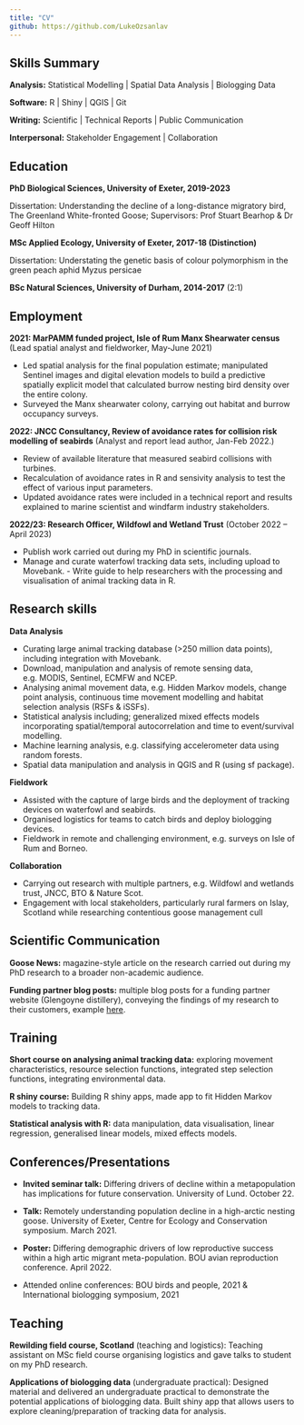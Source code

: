 ```yaml
---
title: "CV"
github: https://github.com/LukeOzsanlav
---
```


## Skills Summary

**Analysis:** Statistical Modelling \| Spatial Data Analysis \| Biologging Data

**Software:** R \| Shiny \| QGIS \| Git

**Writing:** Scientific \| Technical Reports \| Public Communication

**Interpersonal:** Stakeholder Engagement \| Collaboration

## Education

**PhD Biological Sciences, University of Exeter, 2019-2023**

Dissertation: Understanding the decline of a long-distance migratory bird, The Greenland White-fronted Goose; Supervisors: Prof Stuart Bearhop & Dr Geoff Hilton

**MSc Applied Ecology, University of Exeter, 2017-18 (Distinction)**

Dissertation: Understating the genetic basis of colour polymorphism in the green peach aphid Myzus persicae

**BSc Natural Sciences, University of Durham, 2014-2017** (2:1)

## Employment

**2021: MarPAMM funded project, Isle of Rum Manx Shearwater census** (Lead spatial analyst and fieldworker, May-June 2021)

-   Led spatial analysis for the final population estimate; manipulated Sentinel images and digital elevation models to build a predictive spatially explicit model that calculated burrow nesting bird density over the entire colony.
-   Surveyed the Manx shearwater colony, carrying out habitat and burrow occupancy surveys.

**2022: JNCC Consultancy, Review of avoidance rates for collision risk modelling of seabirds** (Analyst and report lead author, Jan-Feb 2022.)

-   Review of available literature that measured seabird collisions with turbines.
-   Recalculation of avoidance rates in R and sensivity analysis to test the effect of various input parameters.
-   Updated avoidance rates were included in a technical report and results explained to marine scientist and windfarm industry stakeholders.

**2022/23: Research Officer, Wildfowl and Wetland Trust** (October 2022 -- April 2023) 

- Publish work carried out during my PhD in scientific journals.
- Manage and curate waterfowl tracking data sets, including upload to Movebank. - Write guide to help researchers with the processing and visualisation of animal tracking data in R.

## Research skills

**Data Analysis** 

- Curating large animal tracking database (\>250 million data points), including integration with Movebank. 
- Download, manipulation and analysis of remote sensing data, e.g. MODIS, Sentinel, ECMFW and NCEP. 
- Analysing animal movement data, e.g. Hidden Markov models, change point analysis, continuous time movement modelling and habitat selection analysis (RSFs & iSSFs). 
- Statistical analysis including; generalized mixed effects models incorporating spatial/temporal autocorrelation and time to event/survival modelling. 
- Machine learning analysis, e.g. classifying accelerometer data using random forests. 
- Spatial data manipulation and analysis in QGIS and R (using sf package).

**Fieldwork** 

- Assisted with the capture of large birds and the deployment of tracking devices on waterfowl and seabirds. 
- Organised logistics for teams to catch birds and deploy biologging devices. 
- Fieldwork in remote and challenging environment, e.g. surveys on Isle of Rum and Borneo.

**Collaboration** 

- Carrying out research with multiple partners, e.g. Wildfowl and wetlands trust, JNCC, BTO & Nature Scot. 
- Engagement with local stakeholders, particularly rural farmers on Islay, Scotland while researching contentious goose management cull


## Scientific Communication

**Goose News:** magazine-style article on the research carried out during my PhD research to a broader non-academic audience.

**Funding partner blog posts:** multiple blog posts for a funding partner website (Glengoyne distillery), conveying the findings of my research to their customers, example [here](https://www.glengoyne.com/news/productive-year-greenland-white-fronted-geese).

## Training

**Short course on analysing animal tracking data:** exploring movement characteristics, resource selection functions, integrated step selection functions, integrating environmental data.

**R shiny course:** Building R shiny apps, made app to fit Hidden Markov models to tracking data.

**Statistical analysis with R:** data manipulation, data visualisation, linear regression, generalised linear models, mixed effects models.

## Conferences/Presentations

-  **Invited seminar talk:** Differing drivers of decline within a metapopulation has implications for future conservation. University of Lund. October 22. 

-  **Talk:** Remotely understanding population decline in a high-arctic nesting goose. University of Exeter, Centre for Ecology and Conservation symposium. March 2021. 

-  **Poster:** Differing demographic drivers of low reproductive success within a high artic migrant meta-population. BOU avian reproduction conference. April 2022. 

-   Attended online conferences: BOU birds and people, 2021 & International biologging symposium, 2021

## Teaching

**Rewilding field course, Scotland** (teaching and logistics): Teaching assistant on MSc field course organising logistics and gave talks to student on my PhD research.

**Applications of biologging data** (undergraduate practical): Designed material and delivered an undergraduate practical to demonstrate the potential applications of biologging data. Built shiny app that allows users to explore cleaning/preparation of tracking data for analysis.
